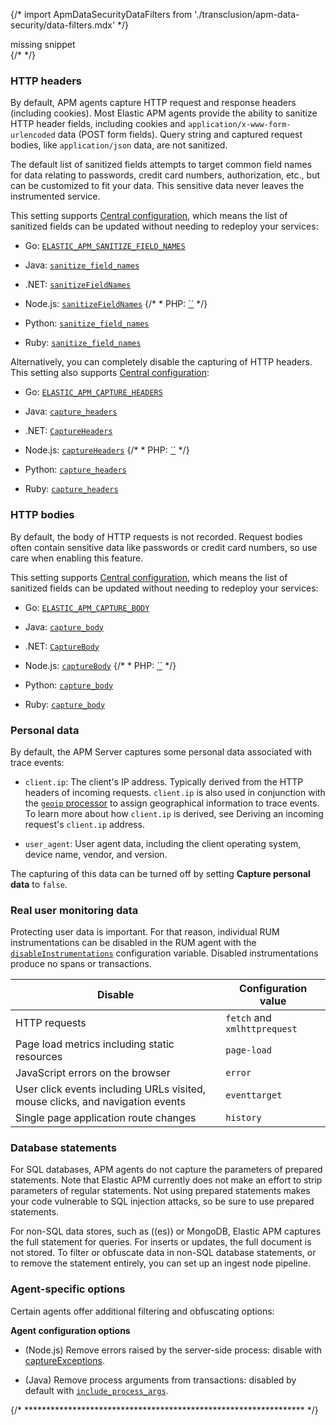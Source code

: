 

{/* import ApmDataSecurityDataFilters from './transclusion/apm-data-security/data-filters.mdx' */}

<div id="filtering"></div>

<div style={{ backgroundColor: "#F1F4FA", width: "100%", height: "250px", textAlign: "center", paddingTop: "110px", marginBottom: "20px" }}><DocIcon type="documents" title="missing snippet"/> missing snippet</div>
{/* <ApmDataSecurityDataFilters  /> */}


<div id="filters-http-header"></div>

### HTTP headers

By default, APM agents capture HTTP request and response headers (including cookies).
Most Elastic APM agents provide the ability to sanitize HTTP header fields,
including cookies and `application/x-www-form-urlencoded` data (POST form fields).
Query string and captured request bodies, like `application/json` data, are not sanitized.

The default list of sanitized fields attempts to target common field names for data relating to
passwords, credit card numbers, authorization, etc., but can be customized to fit your data.
This sensitive data never leaves the instrumented service.

This setting supports [Central configuration](((kibana-ref))/agent-configuration.html),
which means the list of sanitized fields can be updated without needing to redeploy your services:

* Go: [`ELASTIC_APM_SANITIZE_FIELD_NAMES`](https://www.elastic.co/guide/en/apm/agent/go/${variables['apm-go-branch']}/configuration.html#config-sanitize-field-names)
* Java: [`sanitize_field_names`](https://www.elastic.co/guide/en/apm/agent/java/${variables['apm-java-branch']}/config-core.html#config-sanitize-field-names)
* .NET: [`sanitizeFieldNames`](https://www.elastic.co/guide/en/apm/agent/dotnet/${variables['apm-dotnet-branch']}/config-core.html#config-sanitize-field-names)
* Node.js: [`sanitizeFieldNames`](https://www.elastic.co/guide/en/apm/agent/nodejs/${variables['apm-node-branch']}/configuration.html#sanitize-field-names)
    {/* * PHP: [``](https://www.elastic.co/guide/en/apm/agent/php/${variables['apm-php-branch']}) */}

* Python: [`sanitize_field_names`](https://www.elastic.co/guide/en/apm/agent/python/${variables['apm-py-branch']}/configuration.html#config-sanitize-field-names)
* Ruby: [`sanitize_field_names`](https://www.elastic.co/guide/en/apm/agent/ruby/${variables['apm-ruby-branch']}/configuration.html#config-sanitize-field-names)

Alternatively, you can completely disable the capturing of HTTP headers.
This setting also supports [Central configuration](((kibana-ref))/agent-configuration.html):

* Go: [`ELASTIC_APM_CAPTURE_HEADERS`](https://www.elastic.co/guide/en/apm/agent/go/${variables['apm-go-branch']}/configuration.html#config-capture-headers)
* Java: [`capture_headers`](https://www.elastic.co/guide/en/apm/agent/java/${variables['apm-java-branch']}/config-core.html#config-capture-headers)
* .NET: [`CaptureHeaders`](https://www.elastic.co/guide/en/apm/agent/dotnet/${variables['apm-dotnet-branch']}/config-http.html#config-capture-headers)
* Node.js: [`captureHeaders`](https://www.elastic.co/guide/en/apm/agent/nodejs/${variables['apm-node-branch']}/configuration.html#capture-headers)
    {/* * PHP: [``](https://www.elastic.co/guide/en/apm/agent/php/${variables['apm-php-branch']}) */}

* Python: [`capture_headers`](https://www.elastic.co/guide/en/apm/agent/python/${variables['apm-py-branch']}/configuration.html#config-capture-headers)
* Ruby: [`capture_headers`](https://www.elastic.co/guide/en/apm/agent/ruby/${variables['apm-ruby-branch']}/configuration.html#config-capture-headers)

<div id="filters-http-body"></div>

### HTTP bodies

By default, the body of HTTP requests is not recorded.
Request bodies often contain sensitive data like passwords or credit card numbers,
so use care when enabling this feature.

This setting supports [Central configuration](((kibana-ref))/agent-configuration.html),
which means the list of sanitized fields can be updated without needing to redeploy your services:

* Go: [`ELASTIC_APM_CAPTURE_BODY`](https://www.elastic.co/guide/en/apm/agent/go/${variables['apm-go-branch']}/configuration.html#config-capture-body)
* Java: [`capture_body`](https://www.elastic.co/guide/en/apm/agent/java/${variables['apm-java-branch']}/config-core.html#config-capture-body)
* .NET: [`CaptureBody`](https://www.elastic.co/guide/en/apm/agent/dotnet/${variables['apm-dotnet-branch']}/config-http.html#config-capture-body)
* Node.js: [`captureBody`](https://www.elastic.co/guide/en/apm/agent/nodejs/${variables['apm-node-branch']}//configuration.html#capture-body)
    {/* * PHP: [``](https://www.elastic.co/guide/en/apm/agent/php/${variables['apm-php-branch']}) */}

* Python: [`capture_body`](https://www.elastic.co/guide/en/apm/agent/python/${variables['apm-py-branch']}/configuration.html#config-capture-body)
* Ruby: [`capture_body`](https://www.elastic.co/guide/en/apm/agent/ruby/${variables['apm-ruby-branch']}/configuration.html#config-capture-body)

<div id="filters-personal-data"></div>

### Personal data

By default, the APM Server captures some personal data associated with trace events:

* `client.ip`: The client's IP address. Typically derived from the HTTP headers of incoming requests.
    `client.ip` is also used in conjunction with the [`geoip` processor](((ref))/geoip-processor.html) to assign
    geographical information to trace events. To learn more about how `client.ip` is derived,
    see <DocLink id="serverlessObservabilityApmAnonymousAuthentication" section="deriving-an-incoming-requests-clientip-address">Deriving an incoming request's `client.ip` address</DocLink>.

* `user_agent`: User agent data, including the client operating system, device name, vendor, and version.

The capturing of this data can be turned off by setting
**Capture personal data** to `false`.

<div id="filters-real-user-data"></div>

### Real user monitoring data

Protecting user data is important.
For that reason, individual RUM instrumentations can be disabled in the RUM agent with the
[`disableInstrumentations`](https://www.elastic.co/guide/en/apm/agent/rum-js/${variables['apm-rum-branch']}/configuration.html#disable-instrumentations) configuration variable.
Disabled instrumentations produce no spans or transactions.

| Disable | Configuration value |
|---|---|
| HTTP requests | `fetch` and `xmlhttprequest` |
| Page load metrics including static resources | `page-load` |
| JavaScript errors on the browser | `error` |
| User click events including URLs visited, mouse clicks, and navigation events | `eventtarget` |
| Single page application route changes | `history` |

<div id="filters-database-statements"></div>

### Database statements

For SQL databases, APM agents do not capture the parameters of prepared statements.
Note that Elastic APM currently does not make an effort to strip parameters of regular statements.
Not using prepared statements makes your code vulnerable to SQL injection attacks,
so be sure to use prepared statements.

For non-SQL data stores, such as ((es)) or MongoDB,
Elastic APM captures the full statement for queries.
For inserts or updates, the full document is not stored.
To filter or obfuscate data in non-SQL database statements,
or to remove the statement entirely,
you can set up an ingest node pipeline.

<div id="filters-agent-specific"></div>

### Agent-specific options

Certain agents offer additional filtering and obfuscating options:

**Agent configuration options**

* (Node.js) Remove errors raised by the server-side process:
    disable with [captureExceptions](https://www.elastic.co/guide/en/apm/agent/nodejs/${variables['apm-node-branch']}/configuration.html#capture-exceptions).

* (Java) Remove process arguments from transactions:
    disabled by default with [`include_process_args`](https://www.elastic.co/guide/en/apm/agent/java/${variables['apm-java-branch']}/config-reporter.html#config-include-process-args).

{/* **************************************************************** */}

